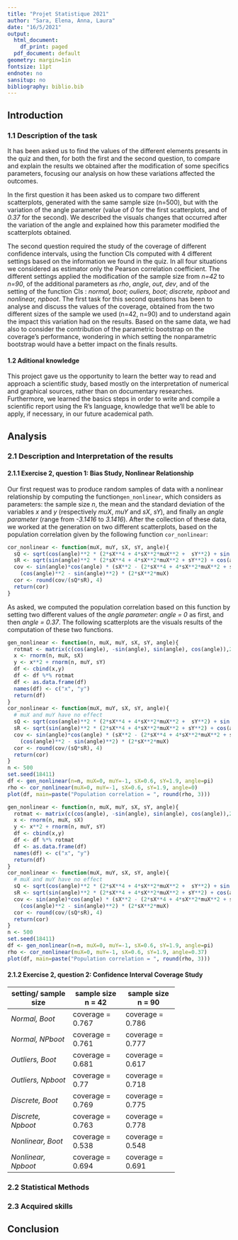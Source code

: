 ---
title: "Projet Statistique 2021"
author: "Sara, Elena, Anna, Laura"
date: "16/5/2021"
output:
  html_document:
    df_print: paged
  pdf_document: default
geometry: margin=1in
fontsize: 11pt
endnote: no
sansitup: no
bibliography: biblio.bib
---

## Introduction 
### 1.1 Description of the task

It has been asked us to find the values of the different elements presents in the quiz and then, for both the first and the second question, to compare and explain the results we obtained after the modification of some specifics parameters, focusing our analysis on how these variations affected the outcomes. 

In the first question it has been asked us to compare two different scatterplots, generated with the same sample size (n=500), but with the variation of the angle parameter (value of _0_ for the first scatterplots, and of _0.37_ for the second). 
We described the visuals changes that occurred after the variation of the angle and explained how this parameter modified the scatterplots obtained. 


The second question required the study of the coverage of different confidence intervals, using the function CIs computed with 4 different settings based on the information we found in the quiz.
In all four situations we considered as estimator only the Pearson correlation coefficient. The different settings applied the modification of the sample size from _n=42_ to _n=90_, of the additional parameters as _rho_, _angle_, _out_, _dev_, and of the setting of the function CIs : _normal, boot_; _ouliers, boot_; _discrete, npboot_ and _nonlinear, npboot_. 
The first task for this second questions has been to analyse and discuss the values of the coverage, obtained from the two different sizes of the sample we used (n=42, n=90) and to understand again the impact this variation had on the results. 
Based on the same data, we had also to consider the contribution of the parametric bootstrap on the coverage's performance, wondering in which setting the nonparametric bootstrap would have a better impact on the finals results. 


#### 1.2 Aditional knowledge 

This project gave us the opportunity to learn the better way to read and approach a scientific study, based mostly on the interpretation of numerical and graphical sources, rather than on documentary researches. Furthermore, we learned the basics steps in order to write and compile a scientific report using the R's language, knowledge that we'll be able to apply, if necessary, in our future academical path. 

## Analysis 
### 2.1 Description and Interpretation of the results 
#### 2.1.1 Exercise 2, question 1: Bias Study, Nonlinear Relationship
Our first request was to produce random samples of data with a nonlinear relationship by computing the function`gen_nonlinear`, which considers as parameters: the sample size _n_, the mean and the standard deviation of the variables _x_ and _y_ (respectively _muX_, _muY_ and _sX_, _sY_), and finally an _angle parameter_ (range from _-3.1416_ to _3.1416_). After the collection of these data, we worked at the generation on two different scatterplots, based on the population correlation given by the following function `cor_nonlinear`: 
```{r, fig.align='center'}
cor_nonlinear <- function(muX, muY, sX, sY, angle){
  sQ <- sqrt(cos(angle)**2 * (2*sX**4 + 4*sX**2*muX**2 +  sY**2) + sin(angle)**2 * sX**2 + 2 * cos(angle)*sin(angle)*(2*sX**2*muX))
  sR <- sqrt(sin(angle)**2 * (2*sX**4 + 4*sX**2*muX**2 + sY**2) + cos(angle)**2 * sX**2 - 2 * cos(angle)*sin(angle)*(2*sX**2*muX))
  cov <- sin(angle)*cos(angle) * (sX**2 - (2*sX**4 + 4*sX**2*muX**2 + sY**2)) +
    (cos(angle)**2 - sin(angle)**2) * (2*sX**2*muX)
  cor <- round(cov/(sQ*sR), 4)
  return(cor)
}
```

As asked, we computed the population correlation based on this function by setting two different values of the _angle parameter_: _angle = 0_ as first, and then _angle = 0.37_. The following scatterplots are the visuals results of the computation of these two functions. 

```{r, echo=FALSE, fig.align='center', fig.height= 4}
gen_nonlinear <- function(n, muX, muY, sX, sY, angle){
  rotmat <- matrix(c(cos(angle), -sin(angle), sin(angle), cos(angle)),2,2)
  x <- rnorm(n, muX, sX)
  y <- x**2 + rnorm(n, muY, sY)
  df <- cbind(x,y)
  df <- df %*% rotmat
  df <- as.data.frame(df)
  names(df) <- c("x", "y")
  return(df)
}
cor_nonlinear <- function(muX, muY, sX, sY, angle){
  # muX and muY have no effect
  sQ <- sqrt(cos(angle)**2 * (2*sX**4 + 4*sX**2*muX**2 +  sY**2) + sin(angle)**2 * sX**2 + 2 * cos(angle)*sin(angle)*(2*sX**2*muX))
  sR <- sqrt(sin(angle)**2 * (2*sX**4 + 4*sX**2*muX**2 + sY**2) + cos(angle)**2 * sX**2 - 2 * cos(angle)*sin(angle)*(2*sX**2*muX))
  cov <- sin(angle)*cos(angle) * (sX**2 - (2*sX**4 + 4*sX**2*muX**2 + sY**2)) +
    (cos(angle)**2 - sin(angle)**2) * (2*sX**2*muX)
  cor <- round(cov/(sQ*sR), 4)
  return(cor)
}
n <- 500
set.seed(18411)
df <- gen_nonlinear(n=n, muX=0, muY=-1, sX=0.6, sY=1.9, angle=pi)
rho <- cor_nonlinear(muX=0, muY=-1, sX=0.6, sY=1.9, angle=0)
plot(df, main=paste("Population correlation = ", round(rho, 3)))
```


```{r, echo=FALSE, fig.align='center', fig.height= 4}
gen_nonlinear <- function(n, muX, muY, sX, sY, angle){
  rotmat <- matrix(c(cos(angle), -sin(angle), sin(angle), cos(angle)),2,2)
  x <- rnorm(n, muX, sX)
  y <- x**2 + rnorm(n, muY, sY)
  df <- cbind(x,y)
  df <- df %*% rotmat
  df <- as.data.frame(df)
  names(df) <- c("x", "y")
  return(df)
}
cor_nonlinear <- function(muX, muY, sX, sY, angle){
  # muX and muY have no effect
  sQ <- sqrt(cos(angle)**2 * (2*sX**4 + 4*sX**2*muX**2 +  sY**2) + sin(angle)**2 * sX**2 + 2 * cos(angle)*sin(angle)*(2*sX**2*muX))
  sR <- sqrt(sin(angle)**2 * (2*sX**4 + 4*sX**2*muX**2 + sY**2) + cos(angle)**2 * sX**2 - 2 * cos(angle)*sin(angle)*(2*sX**2*muX))
  cov <- sin(angle)*cos(angle) * (sX**2 - (2*sX**4 + 4*sX**2*muX**2 + sY**2)) +
    (cos(angle)**2 - sin(angle)**2) * (2*sX**2*muX)
  cor <- round(cov/(sQ*sR), 4)
  return(cor)
}
n <- 500
set.seed(18411)
df <- gen_nonlinear(n=n, muX=0, muY=-1, sX=0.6, sY=1.9, angle=pi)
rho <- cor_nonlinear(muX=0, muY=-1, sX=0.6, sY=1.9, angle=0.37)
plot(df, main=paste("Population correlation = ", round(rho, 3)))
```

#### 2.1.2 Exercise 2, question 2: Confidence Interval Coverage Study 

+-------------------+----------------+----------------+
|setting/           |sample size     |sample size     |
|sample size        |n = 42          |n = 90          |
+===================+================+================+
|*Normal, Boot*     |coverage = 0.767|coverage = 0.786|
+-------------------+----------------+----------------+
|*Normal, NPboot*   |coverage = 0.761|coverage = 0.777|
+-------------------+----------------+----------------+
|*Outliers, Boot*   |coverage = 0.681|coverage = 0.617|
+-------------------+----------------+----------------+
|*Outliers, Npboot* |coverage = 0.77 |coverage = 0.718|
+-------------------+----------------+----------------+
|*Discrete, Boot*   |coverage = 0.769|coverage = 0.775|
+-------------------+----------------+----------------+
|*Discrete, Npboot* |coverage = 0.763|coverage = 0.778|
+-------------------+----------------+----------------+
|*Nonlinear, Boot*  |coverage = 0.538|coverage = 0.548|
+-------------------+----------------+----------------+
|*Nonlinear, Npboot*|coverage = 0.694|coverage = 0.691|
+-------------------+----------------+----------------+



### 2.2 Statistical Methods 
### 2.3 Acquired skills 
## Conclusion 

